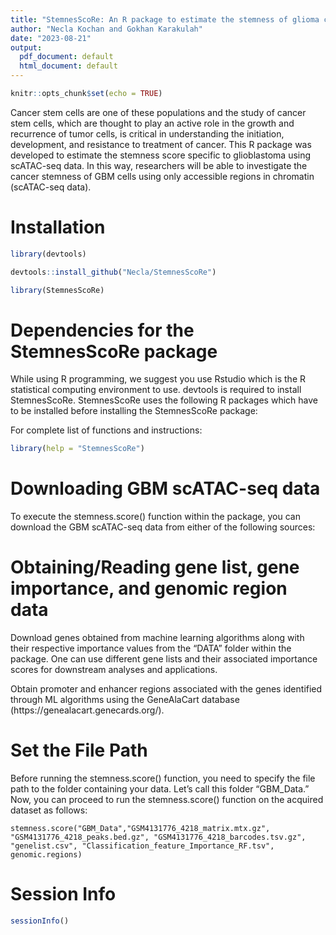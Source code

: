 ```yaml
---
title: "StemnesScoRe: An R package to estimate the stemness of glioma cancer cells at single-cell resolution"
author: "Necla Kochan and Gokhan Karakulah"
date: "2023-08-21"
output:
  pdf_document: default
  html_document: default
---
```


```r
knitr::opts_chunk$set(echo = TRUE)
```

Cancer stem cells are one of these populations and the study of cancer stem cells, which are thought to play an active role in the growth and recurrence of tumor cells, is critical in understanding the initiation, development, and resistance to treatment of cancer. This R package was developed to estimate the stemness score specific to glioblastoma using scATAC-seq data. In this way, researchers will be able to investigate the cancer stemness of GBM cells using only accessible regions in chromatin (scATAC-seq data).

#  Installation

```r
library(devtools)

devtools::install_github("Necla/StemnesScoRe")
```

```r
library(StemnesScoRe)
```

#  Dependencies for the StemnesScoRe package

While using R programming, we suggest you use Rstudio which is the R statistical computing environment to use.
devtools is required to install StemnesScoRe.
StemnesScoRe uses the following R packages which have to be installed before installing the StemnesScoRe package:

\begin{itemize}
\item Iranges
\item GenomicRanges
\item readr
\item readxl
\item dplyr
\item Matrix
\item tidyverse
\end{itemize}


For complete list of functions and instructions:

```r
library(help = "StemnesScoRe")
```

#  Downloading GBM scATAC-seq data

To execute the stemness.score() function within the package, you can download the GBM scATAC-seq data from either of the following sources:

\begin{enumerate}
\item Download the data from the National Center for Biotechnology Information (NCBI) Gene Expression Omnibus (GEO) using the accession number GSE139136.

\item Access the data directly from the "DATA" folder included within the package.

\end{enumerate}

# Obtaining/Reading gene list, gene importance, and genomic region data 

Download genes obtained from machine learning algorithms along with their respective importance values from the "DATA" folder within the package. One can use different gene lists and their associated importance scores for downstream analyses and applications. 

Obtain promoter and enhancer regions associated with the genes identified through ML algorithms using the GeneAlaCart database (https://genealacart.genecards.org/). 

#  Set the File Path 
Before running the stemness.score() function, you need to specify the file path to the folder containing your data. Let's call this folder "GBM_Data." Now, you can proceed to run the stemness.score() function on the acquired dataset as follows: 

```
stemness.score("GBM_Data","GSM4131776_4218_matrix.mtx.gz", 
"GSM4131776_4218_peaks.bed.gz", "GSM4131776_4218_barcodes.tsv.gz", 
"genelist.csv", "Classification_feature_Importance_RF.tsv", genomic.regions)

```
# Session Info
```r
sessionInfo()
```
